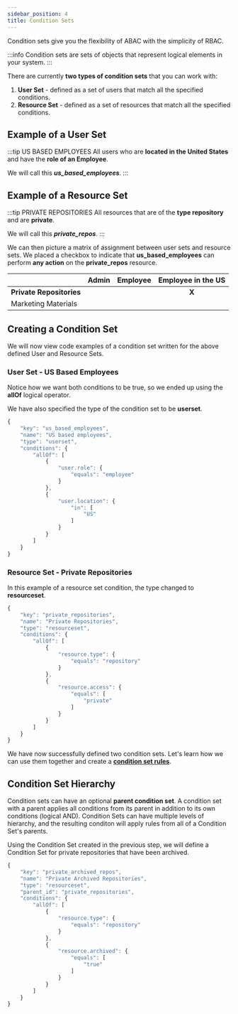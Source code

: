 ```yaml
---
sidebar_position: 4
title: Condition Sets
---
```


<p className="intro-paragraph">Condition sets give you the flexibility of ABAC with the simplicity of RBAC. </p>

:::info
Condition sets are sets of objects that represent logical elements in your system.
:::

There are currently **two types of condition sets** that you can work with:

1. **User Set** - defined as a set of users that match all the specified conditions.
2. **Resource Set** - defined as a set of resources that match all the specified conditions.

## Example of a User Set

:::tip US BASED EMPLOYEES
All users who are **located in the United States** and have the **role of an Employee**.

We will call this _**us_based_employees**_.
:::

## Example of a Resource Set

:::tip PRIVATE REPOSITORIES
All resources that are of the **type repository** and are **private**.

We will call this _**private_repos**_.
:::

We can then picture a matrix of assignment between user sets and resource sets. We placed a checkbox to indicate that **us_based_employees**
can perform **any action** on the **private_repos** resource.

|                          | Admin | Employee | Employee in the US |
| ------------------------ | ----- | -------- | :----------------: |
| **Private Repositories** |       |          |       **X**        |
| Marketing Materials      |       |          |                    |

## Creating a Condition Set

We will now view code examples of a condition set written for the above defined User and Resource Sets.

### User Set - US Based Employees

Notice how we want both conditions to be true, so we ended up using the **allOf** logical operator.

We have also specified the type of the condition set to be **userset**.

```javascript title="us_based_employees"
{
    "key": "us_based_employees",
    "name": "US based employees",
    "type": "userset",
    "conditions": {
        "allOf": [
            {
                "user.role": {
                    "equals": "employee"
                }
            },
            {
                "user.location": {
                    "in": [
                        "US"
                    ]
                }
            }
        ]
    }
}
```

### Resource Set - Private Repositories

In this example of a resource set condition, the type changed to **resourceset**.

```javascript title="private_repos"
{
    "key": "private_repositories",
    "name": "Private Repositories",
    "type": "resourceset",
    "conditions": {
        "allOf": [
            {
                "resource.type": {
                    "equals": "repository"
                }
            },
            {
                "resource.access": {
                    "equals": [
                        "private"
                    ]
                }
            }
        ]
    }
}
```

We have now successfully defined two condition sets. Let's learn how we can use them together and create a **[condition set rules](docs/api/working-with-abac/condition-set-rules.mdx)**.

## Condition Set Hierarchy

Condition sets can have an optional **parent condition set**. A condition set with a parent applies all conditions from its parent in addition to its own conditions (logical AND). Condition Sets can have multiple levels of hierarchy, and the resulting conditon will apply rules from all of a Condition Set's parents.

Using the Condition Set created in the previous step, we will define a Condition Set for private repositories that have been archived.

```javascript title="private_archived_repos"
{
    "key": "private_archived_repos",
    "name": "Private Archived Repositories",
    "type": "resourceset",
    "parent_id": "private_repositories",
    "conditions": {
        "allOf": [
            {
                "resource.type": {
                    "equals": "repository"
                }
            },
            {
                "resource.archived": {
                    "equals": [
                        "true"
                    ]
                }
            }
        ]
    }
}
```
